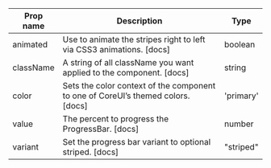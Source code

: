 | Prop name | Description | Type |
| --- | --- | --- |
| animated | Use to animate the stripes right to left via CSS3 animations. [docs] | boolean |
| className | A string of all className you want applied to the component. [docs] | string |
| color | Sets the color context of the component to one of CoreUI’s themed colors. [docs] | 'primary' | 'secondary' | 'success' | 'danger' | 'warning' | 'info' | 'dark' | 'light' | string |
| value | The percent to progress the ProgressBar. [docs] | number |
| variant | Set the progress bar variant to optional striped. [docs] | "striped" |
